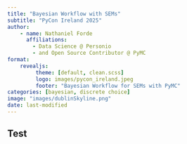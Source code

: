 ```yaml
---
title: "Bayesian Workflow with SEMs"
subtitle: "PyCon Ireland 2025"
author: 
    - name: Nathaniel Forde
      affiliations: 
        - Data Science @ Personio
        - and Open Source Contributor @ PyMC
format: 
    revealjs:
         theme: [default, clean.scss]
         logo: images/pycon_ireland.jpeg
         footer: "Bayesian Workflow for SEMs with PyMC"
categories: [bayesian, discrete choice]
image: "images/dublinSkyline.png"
date: last-modified
---
```



## Test